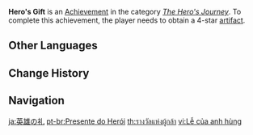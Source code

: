 {{Achievement Infobox
|title        = 
|id           = 80026
|order id     = 0026
|category     = The Hero's Journey
|description  = Obtain a 4-star [[artifact]].
|requirements = 
|primogems    = 5
|tracking     = 
|topic        = Artifacts
}}
'''Hero's Gift''' is an [[Achievement]] in the category ''[[The Hero's Journey]]''. To complete this achievement, the player needs to obtain a 4-star [[artifact]].
<!--
==Trivia==

==Video Guides==
{{EVT
|video1   = 
|caption1 = 
}}
-->
==Other Languages==
{{Other Languages
|en      = Hero's Gift
|zhs     = 英雄之礼
|zhs_rm  = Yīngxióng zhī Lǐ
|zht     = 英雄之禮
|zht_rm  = Yīngxióng zhī Lǐ
|zh_tl   = 
|ja      = 英雄の礼
|ja_rm   = Eiyuu no Rei
|ja_tl   = Hero's Gratitude
|ko      = 영웅의 선물
|ko_rm   = Yeong'ung-ui Seonmul
|ko_tl   = Hero's Gift
|es      = Obsequio de héroe
|es_tl   = Hero's Gift
|fr      = Cadeau du héros
|fr_tl   = Hero's Gift
|ru      = Подарок героя
|ru_tl   = Hero's Gift
|th      = รางวัลแห่งผู้กล้า
|th_rm   = 
|th_tl   = 
|vi      = Lễ của anh hùng
|vi_tl   = Hero's Feast
|de      = Gabe eines Helden
|de_tl   = Gift of a Hero
|id      = Hadiah Pahlawan
|id_tl   = Hero's Gift
|pt      = Presente do Herói
|pt_tl   = 
|tr      = Kahramanın Hediyesi
|tr_tl   = 
|it      = Dono dell'eroe
|it_tl   = 
}}

==Change History==
{{Change History|1.0}}
<!--
==References==
{{Reflist}}
-->
==Navigation==
{{Achievement Navbox|The Hero's Journey}}

[[ja:英雄の礼]]
[[pt-br:Presente do Herói]]
[[th:รางวัลแห่งผู้กล้า]]
[[vi:Lễ của anh hùng]]